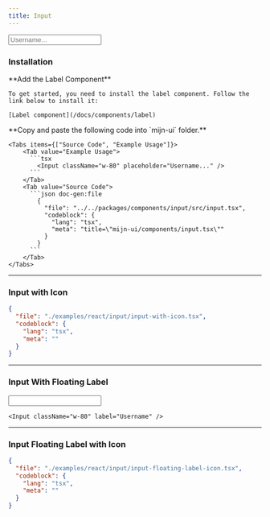 ```yaml
---
title: Input
---
```



<ComponentPreview>
  <Input className="w-80" placeholder="Username..." />
</ComponentPreview>

### Installation

<Steps>
  <Step>
     **Add the Label Component**

    To get started, you need to install the label component. Follow the link below to install it:

    [Label component](/docs/components/label)

  </Step>

  <Step>
    **Copy and paste the following code into  `mijn-ui` folder.**

    <Tabs items={["Source Code", "Example Usage"]}>
        <Tab value="Example Usage">
          ```tsx
            <Input className="w-80" placeholder="Username..." />
          ```
        </Tab>
        <Tab value="Source Code">
          ```json doc-gen:file
            {
              "file": "../../packages/components/input/src/input.tsx",
              "codeblock": {
                "lang": "tsx",
                "meta": "title=\"mijn-ui/components/input.tsx\""
              }
            }
          ```
        </Tab>
    </Tabs>

  </Step>
</Steps>

---

### Input with Icon

<ComponentPreview>
  <InputWithIcon />
</ComponentPreview>

```json doc-gen:file
{
  "file": "./examples/react/input/input-with-icon.tsx",
  "codeblock": {
    "lang": "tsx",
    "meta": ""
  }
}
```

---

### Input With Floating Label

<ComponentPreview>
  <Input className="w-80" label="Username" />
</ComponentPreview>

```tsx
<Input className="w-80" label="Username" />
```

---

### Input Floating Label with Icon

<ComponentPreview>
  <InputFloatingLabelIcon />
</ComponentPreview>

```json doc-gen:file
{
  "file": "./examples/react/input/input-floating-label-icon.tsx",
  "codeblock": {
    "lang": "tsx",
    "meta": ""
  }
}
```
